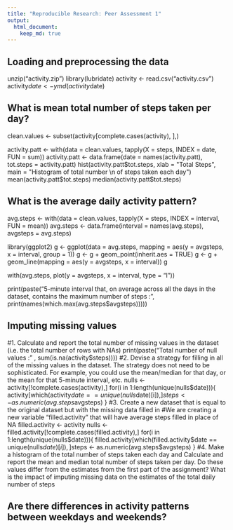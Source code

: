 ```yaml
---
title: "Reproducible Research: Peer Assessment 1"
output: 
  html_document:
    keep_md: true
---
```



## Loading and preprocessing the data
unzip("activity.zip")
library(lubridate)
activity <- read.csv("activity.csv")
activity$date <- ymd(activity$date)


## What is mean total number of steps taken per day?

clean.values <- subset(activity[complete.cases(activity), ],)

activity.patt  <- with(data = clean.values, tapply(X = steps, INDEX = date, FUN = sum))
activity.patt  <- data.frame(date = names(activity.patt), tot.steps = activity.patt)
hist(activity.patt$tot.steps, xlab = "Total Steps", 
            main = "Histogram of total number \n of steps taken each day")
mean(activity.patt$tot.steps)
median(activity.patt$tot.steps)          


## What is the average daily activity pattern?

avg.steps <- with(data = clean.values, tapply(X = steps, INDEX = interval, FUN = mean))
avg.steps  <- data.frame(interval = names(avg.steps), avgsteps = avg.steps)



library(ggplot2)
g <- ggplot(data = avg.steps, mapping = aes(y = avgsteps,  x = interval, group = 1)) 
g <- g + geom_point(inherit.aes = TRUE) 
g <- g  + geom_line(mapping = aes(y = avgsteps,  x = interval))
g

with(avg.steps, plot(y = avgsteps,  x = interval, type = "l"))


print(paste("5-minute interval that, on average across all the days in the dataset, contains the maximum number of steps :", print(names(which.max(avg.steps$avgsteps)))))


  

  
## Imputing missing values
#1. Calculate and report the total number of missing values in the dataset (i.e. the total number of rows with NAs) 
print(paste("Total number of null values :" , sum(is.na(activity$steps))))
#2. Devise a strategy for filling in all of the missing values in the dataset. The strategy does not need to be sophisticated. For example, you could use the mean/median for that day, or the mean for that 5-minute interval, etc.
nulls <- activity[!complete.cases(activity),]
for(i in 1:length(unique(nulls$date))){
  activity[which(activity$date == unique(nulls$date)[i]),]$steps <- as.numeric(avg.steps$avgsteps)
}
#3. Create a new dataset that is equal to the original dataset but with the missing data filled in
#We are creating a new variable "filled.activity" that will have average steps filled in place of NA
filled.activity <- activity
nulls <- filled.activity[!complete.cases(filled.activity),]
for(i in 1:length(unique(nulls$date))){
  filled.activity[which(filled.activity$date == unique(nulls$date)[i]),]$steps <- as.numeric(avg.steps$avgsteps)
}
#4. Make a histogram of the total number of steps taken each day and Calculate and report the mean and median total number of steps taken per day. Do these values differ from the estimates from the first part of the assignment? What is the impact of imputing missing data on the estimates of the total daily number of steps


## Are there differences in activity patterns between weekdays and weekends?










